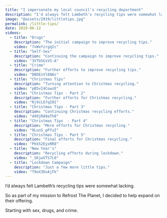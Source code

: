 ```yaml
---
title: "I impersonate my local council's recycling department"
description: "I'd always felt Lambeth's recycling tips were somewhat lacking."
image: "@assets/2019/littletips.jpg"
permalink: /little-tips/
date: 2019-06-12
videos:
  - title: "Drugs"
    description: "The initial campaign to improve recycling tips."
    video: "7vWxYzrgqIc"
  - title: "Self-Sex"
    description: "Continuing the campaign to improve recycling tips."
    video: "3VTb5GsVS-A"
  - title: "Crime"
    description: "Further efforts to improve recycling tips."
    video: "DBDEsVl6NAs"
  - title: "Christmas Tips"
    description: "Turning attention to Christmas recycling."
    video: "pB5vI4CowzE"
  - title: "Christmas Tips - Part 2"
    description: "Further efforts for Christmas recycling."
    video: "Rj9cL67qI0I"
  - title: "Christmas Tips - Part 3"
    description: "Continuing Christmas recycling efforts."
    video: "d49jRA9aTh8"
  - title: "Christmas Tips  - Part 4"
    description: "More efforts for Christmas recycling."
    video: "9LunS_pPfuI"
  - title: "Christmas Tips - Part 5"    
    description: "Final efforts for Christmas recycling."
    video: "Pkk52EyxRR8"
  - title: "New Year's"
    description: "Recycling efforts during lockdown."
    video: "_SKjwVTS7L0"
  - title: "Lockdown Campaign"
    description: "Just a few more little tips."
    video: "T9oX3DvAjFk"
---
```

I’d always felt Lambeth’s recycling tips were somewhat lacking.

So as part of my mission to Refrost The Planet, I decided to help expand on their offering.

Starting with sex, drugs, and crime.


<VideoCollection videos={frontmatter.videos} />

<PosterGallery path="/2019/littletipcampaign" />

